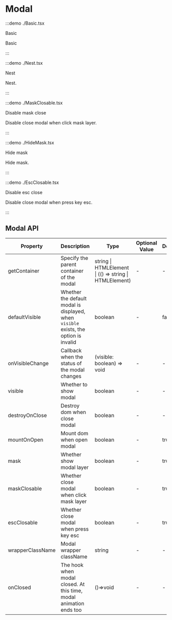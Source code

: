 # Modal

:::demo ./Basic.tsx

Basic

Basic

:::

:::demo ./Nest.tsx

Nest

Nest.

:::

:::demo ./MaskClosable.tsx

Disable mask close

Disable close modal when click mask layer.

:::

:::demo ./HideMask.tsx

Hide mask

Hide mask.

:::

:::demo ./EscClosable.tsx

Disable esc close

Disable close modal when press key esc.

:::

## Modal API

| Property | Description | Type | Optional Value | Default | Require |
| --- | --- | --- | --- | --- | --- |
| getContainer | Specify the parent container of the modal | string &#x007c; HTMLElement &#x007c; (() => string &#x007c; HTMLElement) | - | - | false |
| defaultVisible | Whether the default modal is displayed, when `visible` exists, the option is invalid | boolean | - | false | false |
| onVisibleChange | Callback when the status of the modal changes | (visible: boolean) => void | - | - | false |
| visible | Whether to show modal | boolean | - | - | false |
| destroyOnClose | Destroy dom when close modal | boolean | - | - | false |
| mountOnOpen | Mount dom when open modal | boolean | - | true | false |
| mask | Whether show modal layer | boolean | - | true | false |
| maskClosable | Whether close modal when click mask layer | boolean | - | true | false |
| escClosable | Whether close modal when press key esc | boolean | - | true | false |
| wrapperClassName | Modal wrapper className | string | - | - | false |
| onClosed | The hook when modal closed. At this time, modal animation ends too | ()=>void | - | - | false |
